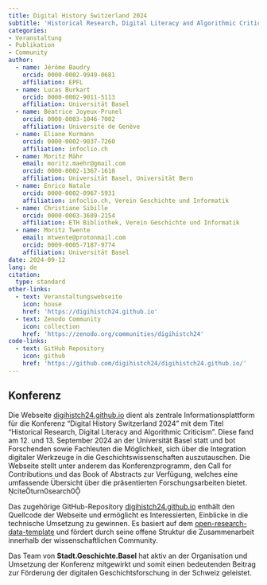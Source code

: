 ```yaml
---
title: Digital History Switzerland 2024
subtitle: 'Historical Research, Digital Literacy and Algorithmic Criticism'
categories:
- Veranstaltung
- Publikation
- Community
author:
  - name: Jérôme Baudry
    orcid: 0000-0002-9949-0681
    affiliation: EPFL
  - name: Lucas Burkart
    orcid: 0000-0002-9011-5113
    affiliation: Universität Basel
  - name: Béatrice Joyeux-Prunel
    orcid: 0000-0003-1046-7002
    affiliation: Université de Genève
  - name: Eliane Kurmann
    orcid: 0000-0002-9037-7260
    affiliation: infoclio.ch
  - name: Moritz Mähr
    email: moritz.maehr@gmail.com
    orcid: 0000-0002-1367-1618
    affiliation: Universität Basel, Universität Bern
  - name: Enrico Natale
    orcid: 0000-0002-0967-5931
    affiliation: infoclio.ch, Verein Geschichte und Informatik
  - name: Christiane Sibille
    orcid: 0000-0003-3689-2154
    affiliation: ETH Bibliothek, Verein Geschichte und Informatik
  - name: Moritz Twente
    email: mtwente@protonmail.com
    orcid: 0009-0005-7187-9774
    affiliation: Universität Basel
date: 2024-09-12
lang: de
citation:
  type: standard
other-links:
  - text: Veranstaltungswebseite
    icon: house
    href: 'https://digihistch24.github.io'
  - text: Zenodo Community
    icon: collection
    href: 'https://zenodo.org/communities/digihistch24'
code-links:
  - text: GitHub Repository
    icon: github
    href: 'https://github.com/digihistch24/digihistch24.github.io/'
---
```


## Konferenz

Die Webseite [digihistch24.github.io](https://digihistch24.github.io/) dient als zentrale Informationsplattform für die Konferenz "Digital History Switzerland 2024" mit dem Titel "Historical Research, Digital Literacy and Algorithmic Criticism". Diese fand am 12. und 13. September 2024 an der Universität Basel statt und bot Forschenden sowie Fachleuten die Möglichkeit, sich über die Integration digitaler Werkzeuge in die Geschichtswissenschaften auszutauschen. Die Webseite stellt unter anderem das Konferenzprogramm, den Call for Contributions und das Book of Abstracts zur Verfügung, welches eine umfassende Übersicht über die präsentierten Forschungsarbeiten bietet. citeturn0search0

Das zugehörige GitHub-Repository [digihistch24.github.io](https://github.com/digihistch24/digihistch24.github.io/) enthält den Quellcode der Webseite und ermöglicht es Interessierten, Einblicke in die technische Umsetzung zu gewinnen. Es basiert auf dem [open-research-data-template](/products/coding/ord-template/index.qmd) und fördert durch seine offene Struktur die Zusammenarbeit innerhalb der wissenschaftlichen Community.

Das Team von **Stadt.Geschichte.Basel** hat aktiv an der Organisation und Umsetzung der Konferenz mitgewirkt und somit einen bedeutenden Beitrag zur Förderung der digitalen Geschichtsforschung in der Schweiz geleistet.
